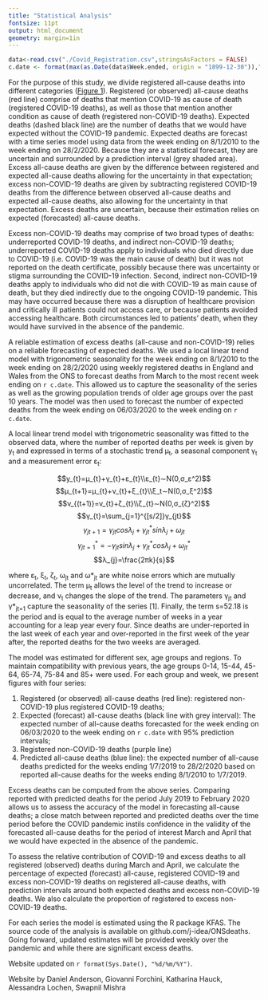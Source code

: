 ```yaml
---
title: "Statistical Analysis"
fontsize: 11pt
output: html_document
geometry: margin=1in
---
```

```r
data<-read.csv("./Covid_Registration.csv",stringsAsFactors = FALSE)
c.date <- format(max(as.Date(data$Week.ended, origin = "1899-12-30")),"%d/%m/%Y")
```

For the purpose of this study, we divide registered all-cause deaths into different categories ([Figure 1](figures.html)). Registered (or observed) all-cause deaths (red line) comprise of deaths that mention COVID-19 as cause of death (registered COVID-19 deaths), as well as those that mention another condition as cause of death (registered non-COVID-19 deaths). Expected deaths (dashed black line) are the number of deaths that we would have expected without the COVID-19 pandemic. Expected deaths are forecast with a time series model using data from the week ending on 8/1/2010 to the week ending on 28/2/2020. Because they are a statistical forecast, they are uncertain and surrounded by a prediction interval (grey shaded area). Excess all-cause deaths are given by the difference between registered and expected all-cause deaths allowing for the uncertainty in that expectation; excess non-COVID-19 deaths are given by subtracting registered COVID-19 deaths from the difference between observed all-cause deaths and expected all-cause deaths, also allowing for the uncertainty in that expectation. Excess deaths are uncertain, because their estimation relies on expected (forecasted) all-cause deaths. 

Excess non-COVID-19 deaths may comprise of two broad types of deaths: underreported COVID-19 deaths, and indirect non-COVID-19 deaths; underreported COVID-19 deaths apply to individuals who died directly due to COVID-19 (i.e. COVID-19 was the main cause of death) but it was not reported on the death certificate, possibly because there was uncertainty or stigma surrounding the COVID-19 infection. Second, indirect non-COVID-19 deaths apply to individuals who did not die with COVID-19 as main cause of death, but they died indirectly due to the ongoing COVID-19 pandemic. This may have occurred because there was a disruption of healthcare provision and critically ill patients could not access care, or because patients avoided accessing healthcare. Both circumstances led to patients’ death, when they would have survived in the absence of the pandemic. 

A reliable estimation of excess deaths (all-cause and non-COVID-19) relies on a reliable forecasting of expected deaths. We used a local linear trend model with trigonometric seasonality for the week ending on 8/1/2010 to the week ending on 28/2/2020 using weekly registered deaths in England and Wales from the ONS to forecast deaths from March to the most recent week ending on `r c.date`. This allowed us to capture the seasonality of the series as well as the growing population trends of older age groups over the past 10 years. The model was then used to forecast the number of expected deaths from the week ending on 06/03/2020 to the week ending on `r c.date`.

A local linear trend model with trigonometric seasonality was fitted to the observed data, where the number of reported deaths per week is given by y~t~ and expressed in terms of a stochastic trend μ~t~, a seasonal component γ~t~ and a measurement error ε~t~:

$$y_{t}=μ_{t}+γ_{t}+ε_{t}\\ε_{t}∼N(0,σ_ε^2)$$
$$μ_{t+1}=μ_{t}+ν_{t}+ξ_{t}\\ξ_t∼N(0,σ_ξ^2)$$
$$ν_{(t+1)}=ν_{t}+ζ_{t}\\ζ_{t}∼N(0,σ_{ζ}^2)$$
$$γ_{t}=\sum_{j=1}^{[s/2]}γ_{jt}$$
$$γ_{jt+1}=γ_{jt}cosλ_{j}+γ_{jt}^* sinλ_{j}+ω_{jt}$$
$$γ_{jt=1}^*=-γ_{jt}sinλ_{j}+γ_{jt}^* cosλ_{j}+ω_{jt}^*$$
$$λ_{j}=\frac{2πk}{s}$$

where ε~t~, ξ~t~, ζ~t~, ω~jt~ and ω\*~jt~ are white noise errors which are mutually uncorrelated. The term μ~t~ allows the level of the trend to increase or decrease, and ν~t~ changes the slope of the trend. The parameters γ~jt~ and γ\*~jt=1~ capture the seasonality of the series [1]. Finally, the term s=52.18 is the period and is equal to the average number of weeks in a year accounting for a leap year every four. Since deaths are under-reported in the last week of each year and over-reported in the first week of the year after, the reported deaths for the two weeks are averaged. 

The model was estimated for different sex, age groups and regions. To maintain compatibility with previous years, the age groups 0-14, 15-44, 45-64, 65-74, 75-84 and 85+ were used. For each group and week, we present figures with four series:

  1. Registered (or observed) all-cause deaths (red line): registered non-COVID-19 plus registered COVID-19 deaths; 
  2. Expected (forecast) all-cause deaths (black line with grey interval): The expected number of all-cause deaths forecasted for the week ending on 06/03/2020 to the week ending on `r c.date` with 95% prediction intervals;
  3. Registered non-COVID-19 deaths (purple line)
  4. Predicted all-cause deaths (blue line): the expected number of all-cause deaths predicted for the weeks ending 1/7/2019 to 28/2/2020 based on reported all-cause deaths for the weeks ending 8/1/2010 to 1/7/2019. 

Excess deaths can be computed from the above series. Comparing reported with predicted deaths for the period July 2019 to February 2020 allows us to assess the accuracy of the model in forecasting all-cause deaths; a close match between reported and predicted deaths over the time period before the COVID pandemic instils confidence in the validity of the forecasted all-cause deaths for the period of interest March and April that we would have expected in the absence of the pandemic. 

To assess the relative contribution of COVID-19 and excess deaths to all registered (observed) deaths during March and April, we calculate the percentage of expected (forecast) all-cause, registered COVID-19 and excess non-COVID-19 deaths on registered all-cause deaths, with prediction intervals around both expected deaths and excess non-COVID-19 deaths. We also calculate the proportion of registered to excess non-COVID-19 deaths. 

For each series the model is estimated using the R package KFAS. The source code of the analysis is available on github.com/j-idea/ONSdeaths. Going forward, updated estimates will be provided weekly over the pandemic and while there are significant excess deaths. 


Website updated on `r format(Sys.Date(), "%d/%m/%Y")`.

Website by Daniel Anderson, Giovanni Forchini, Katharina Hauck, Alessandra Lochen, Swapnil Mishra


